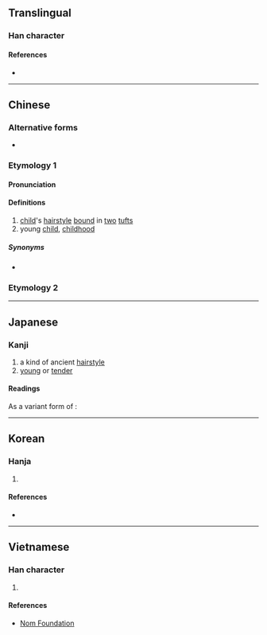 {{also|卝}}
<!-- may be replaced by zh-forms -->
{{character info/new}}
==Translingual==

===Han character===
{{Han char|rn=2|rad=丨|as=04|sn=5|four=22770|canj=VLLLM}}

====References====
* {{Han ref|kx=0079.100|dkj=00077|dj=0161.040|hdz=10052.120|uh=4E31|ud=20017|bh=C963|bd=51555}}

----

==Chinese==
{{zh-forms}}

===Alternative forms===
* {{zh-l|卝}}

===Etymology 1===
====Pronunciation====
{{zh-pron
|m=guàn
|c=gwaan3
|mc=y
|oc=y
|ma=
|cat=n
}}

====Definitions====
{{zh-hanzi}}

# [[child]]'s [[hairstyle]] [[bound]] in [[two]] [[tuft]]s
# young [[child]], [[childhood]]

=====Synonyms=====
* {{zh-l|總角}}

===Etymology 2===
{{zh-see|礦|v}}

----

==Japanese==

===Kanji===
{{ja-kanji|grade=uc|rs=丨04}}

# a kind of ancient [[hairstyle]]
# [[young]] or [[tender]]

====Readings====
{{ja-readings
|goon=けん<くゑん
|kanon=かん<くわん
|kun=あげまき-, おさな-い<をさな-い
}}

As a variant form of {{l|ja|礦}}:
{{ja-readings
|goon=きょう<きやう<くゐやう
|kanon=こう<かう<くゐやう
|kun=あらがね-
}}

----

==Korean==

===Hanja===
{{ko-hanja|hangeul=관|rv=gwan|mr=kwan|eumhun=쌍상투|ehrv=ssangsangtu|ehmr=ssangsangt'u|ehy=}}

# {{defn|lang=ko|sort=丨04}}

====References====
* {{Hanja ref|nav=12882}}

----

==Vietnamese==

===Han character===
{{vi-hantu|[[quán]]|rs=丨04}}

# {{defn|lang=vi|sort=丨04}}

====References====
* [http://nomfoundation.org/common/nom_details.php?codepoint=4e31 Nom Foundation]